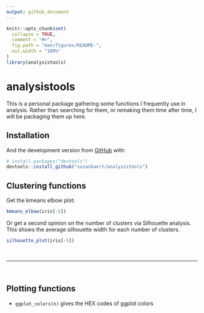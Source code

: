 ```yaml
---
output: github_document
---
```


<!-- README.md is generated from README.Rmd. Please edit that file -->

```r
knitr::opts_chunk$set(
  collapse = TRUE,
  comment = "#>",
  fig.path = "man/figures/README-",
  out.width = "100%"
)
library(analysistools)

```
# analysistools

This is a personal package gathering some functions I frequently use in analysis. Rather than searching for them, or remaking them time after time, I will be packaging them up here.

## Installation

And the development version from [GitHub](https://github.com/) with:

``` r
# install.packages("devtools")
devtools::install_github("suzanbaert/analysistools")
```
## Clustering functions

Get the kmeans elbow plot:

```r
kmeans_elbow(iris[-5])
```

Or get a second opinion on the number of clusters via Silhouette analysis. This shows the average silhouette width for each number of clusters.

```r
silhouette_plot(iris[-5])
```



<br>
<hr>
<br>


## Plotting functions

+ `ggplot_colors(n)` gives the HEX codes of ggplot colors
